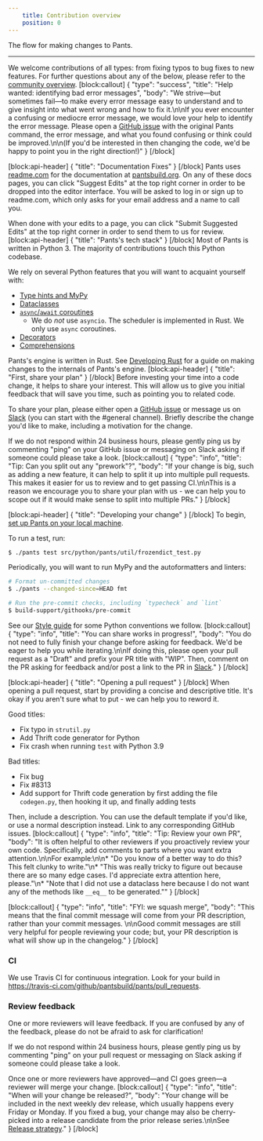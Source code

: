 ```yaml
---
    title: Contribution overview
    position: 0
---
```


The flow for making changes to Pants.

---

We welcome contributions of all types: from fixing typos to bug fixes to new features. For further questions about any of the below, please refer to the [community overview](doc:community).
[block:callout]
{
  "type": "success",
  "title": "Help wanted: identifying bad error messages",
  "body": "We strive—but sometimes fail—to make every error message easy to understand and to give insight into what went wrong and how to fix it.\n\nIf you ever encounter a confusing or mediocre error message, we would love your help to identify the error message. Please open a [GitHub issue](https://github.com/pantsbuild/pants/issues) with the original Pants command, the error message, and what you found confusing or think could be improved.\n\n(If you'd be interested in then changing the code, we'd be happy to point you in the right direction!)"
}
[/block]

[block:api-header]
{
  "title": "Documentation Fixes"
}
[/block]
Pants uses [readme.com](https://readme.com/) for the documentation at [pantsbuild.org](https://pantsbuild.org). On any of these docs pages, you can click "Suggest Edits" at the top right corner in order to be dropped into the editor interface. You will be asked to log in or sign up to readme.com, which only asks for your email address and a name to call you.

When done with your edits to a page, you can click "Submit Suggested Edits" at the top right corner in order to send them to us for review.
[block:api-header]
{
  "title": "Pants's tech stack"
}
[/block]
Most of Pants is written in Python 3. The majority of contributions touch this Python codebase.

We rely on several Python features that you will want to acquaint yourself with:

* [Type hints and MyPy](https://mypy.readthedocs.io/en/stable/)
* [Dataclasses](https://realpython.com/python-data-classes/)
* [`async`/`await` coroutines](https://www.python.org/dev/peps/pep-0492)
    * We do _not_ use `asyncio`. The scheduler is implemented in Rust. We only use `async` coroutines.
* [Decorators](https://realpython.com/primer-on-python-decorators/)
* [Comprehensions](https://www.geeksforgeeks.org/comprehensions-in-python/)

Pants's engine is written in Rust. See [Developing Rust](doc:contributions-rust) for a guide on making changes to the internals of Pants's engine.
[block:api-header]
{
  "title": "First, share your plan"
}
[/block]
Before investing your time into a code change, it helps to share your interest. This will allow us to give you initial feedback that will save you time, such as pointing you to related code.

To share your plan, please either open a [GitHub issue](https://github.com/pantsbuild/pants/issues) or message us on [Slack](doc:community#slack) (you can start with the #general channel). Briefly describe the change you'd like to make, including a motivation for the change.

If we do not respond within 24 business hours, please gently ping us by commenting "ping" on your GitHub issue or messaging on Slack asking if someone could please take a look.
[block:callout]
{
  "type": "info",
  "title": "Tip: Can you split out any \"prework\"?",
  "body": "If your change is big, such as adding a new feature, it can help to split it up into multiple pull requests. This makes it easier for us to review and to get passing CI.\n\nThis is a reason we encourage you to share your plan with us - we can help you to scope out if it would make sense to split into multiple PRs."
}
[/block]

[block:api-header]
{
  "title": "Developing your change"
}
[/block]
To begin, [set up Pants on your local machine](doc:contributor-setup).

To run a test, run:

```bash
$ ./pants test src/python/pants/util/frozendict_test.py
```

Periodically, you will want to run MyPy and the autoformatters and linters:

```bash
# Format un-committed changes
$ ./pants --changed-since=HEAD fmt

# Run the pre-commit checks, including `typecheck` and `lint`
$ build-support/githooks/pre-commit
```

See our [Style guide](doc:style-guide) for some Python conventions we follow.
[block:callout]
{
  "type": "info",
  "title": "You can share works in progress!",
  "body": "You do not need to fully finish your change before asking for feedback. We'd be eager to help you while iterating.\n\nIf doing this, please open your pull request as a \"Draft\" and prefix your PR title with \"WIP\". Then, comment on the PR asking for feedback and/or post a link to the PR in [Slack](doc:community)."
}
[/block]

[block:api-header]
{
  "title": "Opening a pull request"
}
[/block]
When opening a pull request, start by providing a concise and descriptive title. It's okay if you aren't sure what to put - we can help you to reword it. 

Good titles:
* Fix typo in `strutil.py`
* Add Thrift code generator for Python
* Fix crash when running `test` with Python 3.9

Bad titles:
* Fix bug
* Fix #8313
* Add support for Thrift code generation by first adding the file `codegen.py`, then hooking it up, and finally adding tests

Then, include a description. You can use the default template if you'd like, or use a normal description instead. Link to any corresponding GitHub issues.
[block:callout]
{
  "type": "info",
  "title": "Tip: Review your own PR",
  "body": "It is often helpful to other reviewers if you proactively review your own code. Specifically, add comments to parts where you want extra attention.\n\nFor example:\n\n* \"Do you know of a better way to do this? This felt clunky to write.\"\n* \"This was really tricky to figure out because there are so many edge cases. I'd appreciate extra attention here, please.\"\n* \"Note that I did not use a dataclass here because I do not want any of the methods like `__eq__` to be generated.\""
}
[/block]

[block:callout]
{
  "type": "info",
  "title": "FYI: we squash merge",
  "body": "This means that the final commit message will come from your PR description, rather than your commit messages. \n\nGood commit messages are still very helpful for people reviewing your code; but, your PR description is what will show up in the changelog."
}
[/block]
### CI

We use Travis CI for continuous integration. Look for your build in https://travis-ci.com/github/pantsbuild/pants/pull_requests.

### Review feedback

One or more reviewers will leave feedback. If you are confused by any of the feedback, please do not be afraid to ask for clarification!

If we do not respond within 24 business hours, please gently ping us by commenting "ping" on your pull request or messaging on Slack asking if someone could please take a look.

Once one or more reviewers have approved—and CI goes green—a reviewer will merge your change.
[block:callout]
{
  "type": "info",
  "title": "When will your change be released?",
  "body": "Your change will be included in the next weekly dev release, which usually happens every Friday or Monday. If you fixed a bug, your change may also be cherry-picked into a release candidate from the prior release series.\n\nSee [Release strategy](doc:release-strategy)."
}
[/block]
